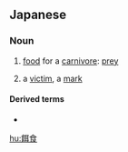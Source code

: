 ==Japanese==
{{ja-kanjitab|え|じき|yomi=o}}

===Noun===
{{ja-noun|えじき}}

# [[food]] for a [[carnivore]]: [[prey]]
# {{lb|ja|sort=えじき|metaphor}} a [[victim]], a [[mark]]

====Derived terms====
* {{ja-r|砲弾の餌食|ほうだん の えじき}}

[[hu:餌食]]
